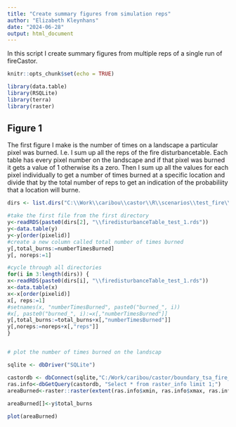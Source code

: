```yaml
---
title: "Create summary figures from simulation reps"
author: "Elizabeth Kleynhans"
date: "2024-06-28"
output: html_document
---
```


In this script I create summary figures from multiple reps of a single run of fireCastor.


```r
knitr::opts_chunk$set(echo = TRUE)

library(data.table)
library(RSQLite)
library(terra)
library(raster)
```

## Figure 1

The first figure I make is the number of times on a landscape a particular pixel was burned. I.e. I sum up all the reps of the fire disturbancetable. Each table has every pixel number on the landscape and if that pixel was burned it gets a value of 1 otherwise its a zero. Then I sum up all the values for each pixel individually to get a number of times burned at a specific location and divide that by the total number of reps to get  an indication of the probabiliity that a location will burne.

```r
dirs <- list.dirs("C:\\Work\\caribou\\castor\\R\\scenarios\\test_fire\\outputs\\")

#take the first file from the first directory
y<-readRDS(paste0(dirs[2], "\\firedisturbanceTable_test_1.rds"))
y<-data.table(y)
y<-y[order(pixelid)]
#create a new column called total number of times burned
y[,total_burns:=numberTimesBurned]
y[, noreps:=1]

#cycle through all directories
for(i in 3:length(dirs)) {
x<-readRDS(paste0(dirs[i], "\\firedisturbanceTable_test_1.rds"))
x<-data.table(x)
x<-x[order(pixelid)]
x[, reps:=1]
#setnames(x, "numberTimesBurned", paste0("burned_", i))
#x[, paste0("burned_", i):=x[,"numberTimesBurned"]]
y[,total_burns:=total_burns+x[,"numberTimesBurned"]]
y[,noreps:=noreps+x[,"reps"]]
}


# plot the number of times burned on the landscap

sqlite <- dbDriver("SQLite")

castordb <- dbConnect(sqlite,"C:/Work/caribou/castor/boundary_tsa_fire_test_20june24_castordb.sqlite")
ras.info<-dbGetQuery(castordb, "Select * from raster_info limit 1;")
areaBurned<-raster::raster(extent(ras.info$xmin, ras.info$xmax, ras.info$ymin, ras.info$ymax), nrow = ras.info$nrow, ncol = ras.info$ncell/ras.info$nrow, vals =0)
    
areaBurned[]<-y$total_burns

plot(areaBurned)
```

